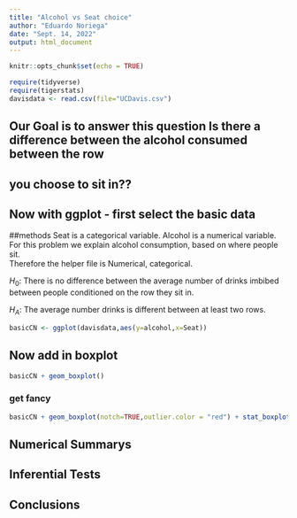 ```yaml
---
title: "Alcohol vs Seat choice"
author: "Eduardo Noriega"
date: "Sept. 14, 2022"
output: html_document
---
```


```r
knitr::opts_chunk$set(echo = TRUE)
```

```r
require(tidyverse)
require(tigerstats)
davisdata <- read.csv(file="UCDavis.csv")
```
## Our Goal is to answer this question Is there a difference between the alcohol consumed between the row
## you choose to sit in??
 
## Now with ggplot - first select the basic data
##methods
Seat is a categorical variable.
Alcohol is a numerical variable.
For this problem we explain alcohol consumption, based on where people sit.  
Therefore the helper file is Numerical, categorical.  

$H_0$: There is no difference between the average number of drinks imbibed between people conditioned on the row they sit in. 

$H_A$: The average number drinks is different between at least two rows.
```r
basicCN <- ggplot(davisdata,aes(y=alcohol,x=Seat))
```
## Now add in boxplot

```r
basicCN + geom_boxplot()
```
  
  
### get fancy  

```r
basicCN + geom_boxplot(notch=TRUE,outlier.color = "red") + stat_boxplot(geom ='errorbar') + labs(title="Fancy notch boxplot \n with 2 lines")
```

## Numerical Summarys 

## Inferential Tests

## Conclusions



